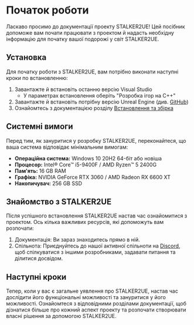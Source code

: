 # Початок роботи

Ласкаво просимо до документації проекту STALKER2UE! Цей посiбник допоможе вам почати працювати з проектом й надасть необхідну інформацію для початку вашої подорожі у світ STALKER2UE.

## Установка

Для початку роботи з STALKER2UE, вам потрібно виконати наступні кроки по встановленню:

1. Завантажте й встановіть останню версію Visual Studio
    - У параметрах встановлення оберіть "Розробка ігор на C++"
2. Завантажте й встановіть потрібну версію Unreal Engine (див. [GitHub](https://github.com/RedPandaProjects/Stalker2UE))
3. Ознайомтесь з документацією розділу [Встановлення та збірка](./install-and-build/build)

## Системні вимоги

Перед тим, як зануритися у розробку STALKER2UE, переконайтеся, що ваша система відповідає мінімальним вимогам:

- **Операційна система:** Windows 10 20H2 64-біт або новіша
- **Процесор:** Intel® Core™ i5-9400F / AMD Ryzen™ 5 2400G
- **Пам'ять:** 16 GB RAM
- **Графіка:** NVIDIA GeForce RTX 3060 / AMD Radeon RX 6600 XT
- **Накопичувач:** 256 GB SSD

## Знайомство з STALKER2UE

Після успішного встановлення STALKER2UE настав час ознайомитися з проектом. Ось кілька важливих ресурсів, які допоможуть вам розпочати:

1. Документація: Ви зараз знаходитесь прямо в ній.
2. Спільнота: Приєднуйтесь до нашої активної спільноти на [Discord](https://discord.gg/red-projects-530968529311367178), щоб спілкуватися з іншими розробниками, задавати питання та ділитися досвідом.

## Наступні кроки

Тепер, коли у вас є загальне уявлення про STALKER2UE, настав час дослідити його функціональні можливості та зануритися у його можливості. Ознайомтеся з відповідними розділами документації, щоб дізнатися більше про кожний аспект проекту та розпочати створювати власні рішення за допомогою STALKER2UE.
